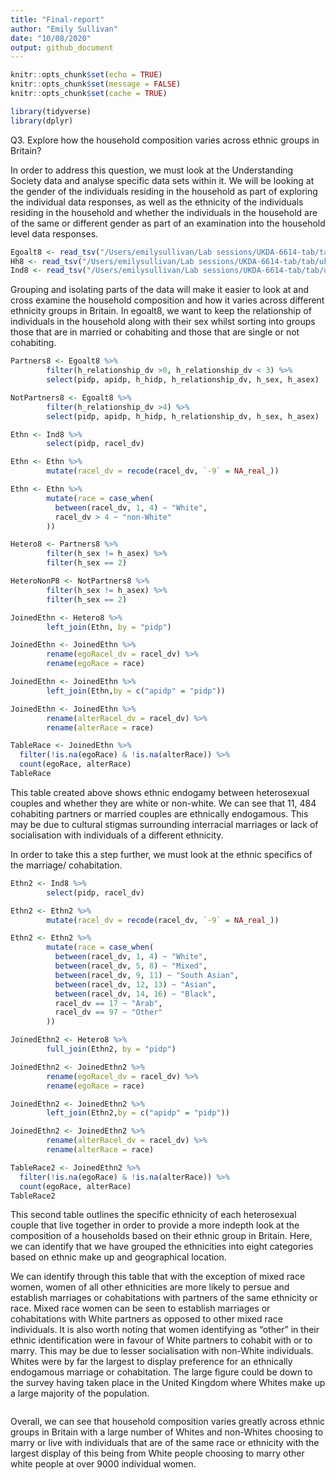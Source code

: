 ```yaml
---
title: "Final-report"
author: "Emily Sullivan"
date: "10/08/2020"
output: github_document
---
```


```r
knitr::opts_chunk$set(echo = TRUE)
knitr::opts_chunk$set(message = FALSE)
knitr::opts_chunk$set(cache = TRUE)
```

```r
library(tidyverse)
library(dplyr)

```

Q3. Explore how the household composition varies across ethnic groups in Britain?

In order to address this question, we must look at the Understanding Society data and analyse specific data sets within it. We will be looking at the gender of the individuals residing in the household as part of exploring the individual data responses, as well as the ethnicity of the individuals residing in the household and whether the individuals in the household are of the same or different gender as part of an examination into the household level data responses. 
``` r
Egoalt8 <- read_tsv("/Users/emilysullivan/Lab sessions/UKDA-6614-tab/tab/ukhls_w8/h_egoalt.tab")
Hh8 <- read_tsv("/Users/emilysullivan/Lab sessions/UKDA-6614-tab/tab/ukhls_w8/h_hhresp.tab")
Ind8 <- read_tsv("/Users/emilysullivan/Lab sessions/UKDA-6614-tab/tab/ukhls_wx/xwavedat.tab")
```
Grouping and isolating parts of the data will make it easier to look at and cross examine the household composition and how it varies across different ethnicity groups in Britain. In egoalt8, we want to keep the relationship of individuals in the household along with their sex whilst sorting into groups those that are in married or cohabiting and those that are single or not cohabiting. 

```r

Partners8 <- Egoalt8 %>%
        filter(h_relationship_dv >0, h_relationship_dv < 3) %>%
        select(pidp, apidp, h_hidp, h_relationship_dv, h_sex, h_asex)

NotPartners8 <- Egoalt8 %>%
        filter(h_relationship_dv >4) %>%
        select(pidp, apidp, h_hidp, h_relationship_dv, h_sex, h_asex)

Ethn <- Ind8 %>%
        select(pidp, racel_dv)

Ethn <- Ethn %>%
        mutate(racel_dv = recode(racel_dv, `-9` = NA_real_))

Ethn <- Ethn %>%
        mutate(race = case_when(
          between(racel_dv, 1, 4) ~ "White",
          racel_dv > 4 ~ "non-White"
        ))

Hetero8 <- Partners8 %>%
        filter(h_sex != h_asex) %>%
        filter(h_sex == 2)

HeteroNonP8 <- NotPartners8 %>%
        filter(h_sex != h_asex) %>%
        filter(h_sex == 2)

JoinedEthn <- Hetero8 %>%
        left_join(Ethn, by = "pidp") 

JoinedEthn <- JoinedEthn %>%
        rename(egoRacel_dv = racel_dv) %>%
        rename(egoRace = race)

JoinedEthn <- JoinedEthn %>%
        left_join(Ethn,by = c("apidp" = "pidp"))

JoinedEthn <- JoinedEthn %>%
        rename(alterRacel_dv = racel_dv) %>%
        rename(alterRace = race)

TableRace <- JoinedEthn %>%
  filter(!is.na(egoRace) & !is.na(alterRace)) %>%
  count(egoRace, alterRace)
TableRace

```

This table created above shows ethnic endogamy between heterosexual couples and whether they are white or non-white. We can see that 11, 484 cohabiting partners or married couples are ethnically endogamous. This may be due to cultural stigmas surrounding interracial marriages or lack of socialisation with individuals of a different ethnicity. 

In order to take this a step further, we must look at the ethnic specifics of the marriage/ cohabitation. 

``` r

Ethn2 <- Ind8 %>%
        select(pidp, racel_dv)

Ethn2 <- Ethn2 %>%
        mutate(racel_dv = recode(racel_dv, `-9` = NA_real_))

Ethn2 <- Ethn2 %>%
        mutate(race = case_when(
          between(racel_dv, 1, 4) ~ "White",
          between(racel_dv, 5, 8) ~ "Mixed",
          between(racel_dv, 9, 11) ~ "South Asian",
          between(racel_dv, 12, 13) ~ "Asian",
          between(racel_dv, 14, 16) ~ "Black",
          racel_dv == 17 ~ "Arab",
          racel_dv == 97 ~ "Other"
        ))

JoinedEthn2 <- Hetero8 %>%
        full_join(Ethn2, by = "pidp") 

JoinedEthn2 <- JoinedEthn2 %>%
        rename(egoRacel_dv = racel_dv) %>%
        rename(egoRace = race)

JoinedEthn2 <- JoinedEthn2 %>%
        left_join(Ethn2,by = c("apidp" = "pidp"))

JoinedEthn2 <- JoinedEthn2 %>%
        rename(alterRacel_dv = racel_dv) %>%
        rename(alterRace = race)

TableRace2 <- JoinedEthn2 %>%
  filter(!is.na(egoRace) & !is.na(alterRace)) %>%
  count(egoRace, alterRace)
TableRace2
```

This second table outlines the specific ethnicity of each heterosexual couple that live together in order to provide a more indepth look at the composition of a households based on their ethnic group in Britain. Here, we can identify that we have grouped the ethnicities into eight categories based on ethnic make up and geographical location. 

We can identify through this table that with the exception of mixed race women, women of all other ethnicities are more likely to persue and establish marriages or cohabitations with partners of the same ethnicity or race. Mixed race women can be seen to establish marriages or cohabitations with White partners as opposed to other mixed race individuals. It is also worth noting that women identifying as "other" in their ethnic identification were in favour of White partners to cohabit with or to marry. This may be due to lesser socialisation with non-White individuals. Whites were by far the largest to display preference for an ethnically endogamous marriage or cohabitation. The large figure could be down to the survey having taken place in the United Kingdom where Whites make up a large majority of the population. 


```r



```

Overall, we can see that household composition varies greatly across ethnic groups in Britain with a large number of Whites and non-Whites choosing to marry or live with individuals that are of the same race or ethnicity with the largest display of this being from White people choosing to marry other white people at over 9000 individual women. 
